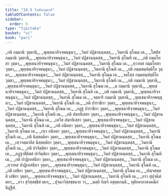 ```yaml
---
title: "19.5 โสฬสกมฺมาทิ"
tableOfContents: false
sidebar:
  order: 5
type: "tipitaka"
basket: "vi"
book: "pari"
---
```



<DynamicBreadcrumb />

<Division number="478" book="pari">

<Paragraph number="2316" type="verses" book="pari">
_กติ กมฺมานิ วุตฺตานิ,_  
_พุทฺเธนาทิจฺจพนฺธุนา;_  
_วินยํ ปฏิชานนฺตสฺส,_  
_วินยานิ สุโณม เต._  

</Paragraph>

<Paragraph number="2317" type="verses" book="pari">
_โสฬส กมฺมานิ วุตฺตานิ,_  
_พุทฺเธนาทิจฺจพนฺธุนา;_  
_วินยํ ปฏิชานนฺตสฺส,_  
_วินยานิ สุโณหิ เม._  

</Paragraph>

<Paragraph number="2318" type="verses" book="pari">
_กติ กมฺมโทสา วุตฺตา,_  
_พุทฺเธนาทิจฺจพนฺธุนา;_  
_วินยํ ปฏิชานนฺตสฺส,_  
_วินยานิ สุโณม เต._  

</Paragraph>

<Paragraph number="2319" type="verses" book="pari">
_ทฺวาทส กมฺมโทสา วุตฺตา,_  
_พุทฺเธนาทิจฺจพนฺธุนา;_  
_วินยํ ปฏิชานนฺตสฺส,_  
_วินยานิ สุโณหิ เม._  

</Paragraph>

<Paragraph number="2320" type="verses" book="pari">
_กติ กมฺมสมฺปตฺติโย วุตฺตา,_  
_พุทฺเธนาทิจฺจพนฺธุนา;_  
_วินยํ ปฏิชานนฺตสฺส,_  
_วินยานิ สุโณม เต._  

</Paragraph>

<Paragraph number="2321" type="verses" book="pari">
_จตโสฺส กมฺมสมฺปตฺติโย วุตฺตา,_  
_พุทฺเธนาทิจฺจพนฺธุนา;_  
_วินยํ ปฏิชานนฺตสฺส,_  
_วินยานิ สุโณหิ เม._  

</Paragraph>

<Paragraph number="2322" type="verses" book="pari">
_กติ กมฺมานิ วุตฺตานิ,_  
_พุทฺเธนาทิจฺจพนฺธุนา;_  
_วินยํ ปฏิชานนฺตสฺส,_  
_วินยานิ สุโณม เต._  

</Paragraph>

<Paragraph number="2323" type="verses" book="pari">
_ฉ กมฺมานิ วุตฺตานิ,_  
_พุทฺเธนาทิจฺจพนฺธุนา;_  
_วินยํ ปฏิชานนฺตสฺส,_  
_วินยานิ สุโณหิ เม._  

</Paragraph>

<Paragraph number="2324" type="verses" book="pari">
_กติ กมฺมานิ วุตฺตานิ,_  
_พุทฺเธนาทิจฺจพนฺธุนา;_  
_วินยํ ปฏิชานนฺตสฺส,_  
_วินยานิ สุโณม เต._  

</Paragraph>

<Paragraph number="2325" type="verses" book="pari">
_จตฺตาริ กมฺมานิ วุตฺตานิ,_  
_พุทฺเธนาทิจฺจพนฺธุนา;_  
_วินยํ ปฏิชานนฺตสฺส,_  
_วินยานิ สุโณหิ เม._  

</Paragraph>

<Paragraph number="2326" type="verses" book="pari">
_กติ ปาราชิกา วุตฺตา,_  
_พุทฺเธนาทิจฺจพนฺธุนา;_  
_วินยํ ปฏิชานนฺตสฺส,_  
_วินยานิ สุโณม เต._  

</Paragraph>

<Paragraph number="2327" type="verses" book="pari">
_อฏฺฐ ปาราชิกา วุตฺตา,_  
_พุทฺเธนาทิจฺจพนฺธุนา;_  
_วินยํ ปฏิชานนฺตสฺส,_  
_วินยานิ สุโณหิ เม._  

</Paragraph>

<Paragraph number="2328" type="verses" book="pari">
_กติ สํฆาทิเสสา วุตฺตา,_  
_พุทฺเธนาทิจฺจพนฺธุนา;_  
_วินยํ ปฏิชานนฺตสฺส,_  
_วินยานิ สุโณม เต._  

</Paragraph>

<Paragraph number="2329" type="verses" book="pari">
_เตวีส สํฆาทิเสสา วุตฺตา,_  
_พุทฺเธนาทิจฺจพนฺธุนา;_  
_วินยํ ปฏิชานนฺตสฺส,_  
_วินยานิ สุโณหิ เม._  

</Paragraph>

<Paragraph number="2330" type="verses" book="pari">
_กติ อนิยตา วุตฺตา,_  
_พุทฺเธนาทิจฺจพนฺธุนา;_  
_วินยํ ปฏิชานนฺตสฺส,_  
_วินยานิ สุโณม เต._  

</Paragraph>

<Paragraph number="2331" type="verses" book="pari">
_เทฺว อนิยตา วุตฺตา,_  
_พุทฺเธนาทิจฺจพนฺธุนา;_  
_วินยํ ปฏิชานนฺตสฺส,_  
_วินยานิ สุโณหิ เม._  

</Paragraph>

<Paragraph number="2332" type="verses" book="pari">
_กติ นิสฺสคฺคิยา วุตฺตา,_  
_พุทฺเธนาทิจฺจพนฺธุนา;_  
_วินยํ ปฏิชานนฺตสฺส,_  
_วินยานิ สุโณม เต._  

</Paragraph>

<Paragraph number="2333" type="verses" book="pari">
_เทฺวจตฺตาลีส นิสฺสคฺคิยา วุตฺตา,_  
_พุทฺเธนาทิจฺจพนฺธุนา;_  
_วินยํ ปฏิชานนฺตสฺส,_  
_วินยานิ สุโณหิ เม._  

</Paragraph>

<Paragraph number="2334" type="verses" book="pari">
_กติ ปาจิตฺติยา วุตฺตา,_  
_พุทฺเธนาทิจฺจพนฺธุนา;_  
_วินยํ ปฏิชานนฺตสฺส,_  
_วินยานิ สุโณม เต._  

</Paragraph>

<Paragraph number="2335" type="verses" book="pari">
_อฏฺฐาสีติสตํ ปาจิตฺติยา วุตฺตา,_  
_พุทฺเธนาทิจฺจพนฺธุนา;_  
_วินยํ ปฏิชานนฺตสฺส,_  
_วินยานิ สุโณหิ เม._  

</Paragraph>

<Paragraph number="2336" type="verses" book="pari">
_กติ ปาฏิเทสนียา วุตฺตา,_  
_พุทฺเธนาทิจฺจพนฺธุนา;_  
_วินยํ ปฏิชานนฺตสฺส,_  
_วินยานิ สุโณม เต._  

</Paragraph>

<Paragraph number="2337" type="verses" book="pari">
_ทฺวาทส ปาฏิเทสนียา วุตฺตา,_  
_พุทฺเธนาทิจฺจพนฺธุนา;_  
_วินยํ ปฏิชานนฺตสฺส,_  
_วินยานิ สุโณหิ เม._  

</Paragraph>

<Paragraph number="2338" type="verses" book="pari">
_กติ เสขิยา วุตฺตา,_  
_พุทฺเธนาทิจฺจพนฺธุนา;_  
_วินยํ ปฏิชานนฺตสฺส,_  
_วินยานิ สุโณม เต._  

</Paragraph>

<Paragraph number="2339" type="verses" book="pari">
_ปญฺจสตฺตติ เสขิยา วุตฺตา,_  
_พุทฺเธนาทิจฺจพนฺธุนา;_  
_วินยํ ปฏิชานนฺตสฺส,_  
_วินยานิ สุโณหิ เม._  

</Paragraph>

<Paragraph number="2340" type="verses" book="pari">
_ยาว สุปุจฺฉิตํ ตยา,_  
_ยาว สุวิสฺสชฺชิตํ มยา;_  
_ปุจฺฉาวิสฺสชฺชนาย วา,_  
_นตฺถิ กิญฺจิ อสุตฺตกนฺติ._  


</Paragraph>
</Division>

<Paragraph number="2341" type="center" book="pari">
ทุติยคาถาสงฺคณิกํ นิฏฺฐิตํ.
</Paragraph>